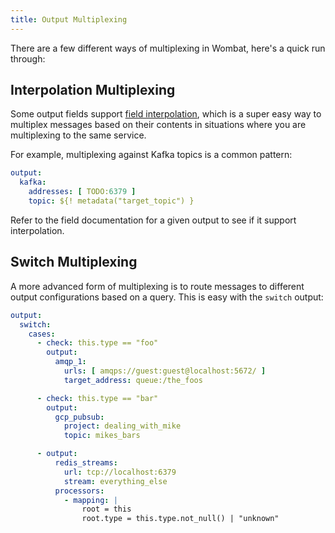 ```yaml
---
title: Output Multiplexing
---
```

There are a few different ways of multiplexing in Wombat, here's a quick run through:

## Interpolation Multiplexing

Some output fields support [field interpolation](cfg-interpolation.md), which is a super easy way to multiplex messages based
on their contents in situations where you are multiplexing to the same service.

For example, multiplexing against Kafka topics is a common pattern:

```yaml
output:
  kafka:
    addresses: [ TODO:6379 ]
    topic: ${! metadata("target_topic") }
```

Refer to the field documentation for a given output to see if it support interpolation.

## Switch Multiplexing

A more advanced form of multiplexing is to route messages to different output configurations based on a query. This is
easy with the `switch` output:

```yaml
output:
  switch:
    cases:
      - check: this.type == "foo"
        output:
          amqp_1:
            urls: [ amqps://guest:guest@localhost:5672/ ]
            target_address: queue:/the_foos

      - check: this.type == "bar"
        output:
          gcp_pubsub:
            project: dealing_with_mike
            topic: mikes_bars

      - output:
          redis_streams:
            url: tcp://localhost:6379
            stream: everything_else
          processors:
            - mapping: |
                root = this
                root.type = this.type.not_null() | "unknown"
```